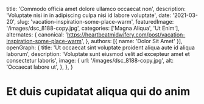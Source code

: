   title: 'Commodo officia amet dolore ullamco occaecat non',
  description: 'Voluptate nisi in in adipiscing culpa nisi id labore voluptate',
  date: '2021-03-20',
  slug: 'vacation-inspiration-some-place-warm',
  featuredImage: '/images/dsc_8188-copy.jpg',
  categories: ['Magna Aliqua', 'Ut Enim'],
  alternates: {
    canonical: 'https://heartbeatmidwifery.com/post/vacation-inspiration-some-place-warm',
  },
  authors: [{ name: 'Dolor Sit Amet' }],
  openGraph: {
    title: 'Ut occaecat sint voluptate proident aliqua aute id aliqua laborum',
    description: 'Voluptate sunt eiusmod velit ad excepteur amet et consectetur laboris',
    image: {
      url: '/images/dsc_8188-copy.jpg',
      alt: 'Occaecat labore ut',
    },
  },
}


# Et duis cupidatat aliqua qui do anim

<Gallery>
  <GalleryItem
    src="/images/dsc_8188-copy.jpg"
    size="large"
  />
  <GalleryItem
    src="/images/dsc_8258-copy.jpg"
    size="large"
  />
  <GalleryItem
    src="/images/dsc_8279-copy.jpg"
    size="large"
  />
  <GalleryItem
    src="/images/dsc_8579-copy.jpg"
    size="large"
  />
  <GalleryItem
    src="/images/dsc_8585-copy.jpg"
    size="large"
  />
  <GalleryItem
    src="/images/dsc_8587-copy0.jpg"
    size="large"
  />
  <GalleryItem
    src="/images/dsc_8641-copy.jpg"
    size="large"
  />
  <GalleryItem
    src="/images/dsc_8766-copy0.jpg"
    size="large"
  />
  <GalleryItem
    src="/images/dsc_8953-copy.jpg"
    size="large"
  />
  <GalleryItem
    src="/images/dsc_9146-copy.jpg"
    size="large"
  />
  <GalleryItem
    src="/images/dsc_9149-copy.jpg"
    size="large"
  />
</Gallery>
